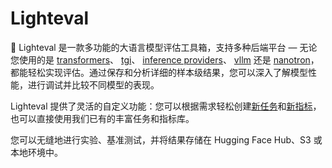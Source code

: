 <!--
Copyright 2024 The HuggingFace Team. All rights reserved.

Licensed under the Apache License, Version 2.0 (the "License");
you may not use this file except in compliance with the License.
You may obtain a copy of the License at

    http://www.apache.org/licenses/LICENSE-2.0

Unless required by applicable law or agreed to in writing, software
distributed under the License is distributed on an "AS IS" BASIS,
WITHOUT WARRANTIES OR CONDITIONS OF ANY KIND, either express or implied.
See the License for the specific language governing permissions and
limitations under the License.

⚠️ Note that this file is in Markdown but contain specific syntax for our doc-builder (similar to MDX) that may not be
rendered properly in your Markdown viewer.

-->

# Lighteval

🤗 Lighteval 是一款多功能的大语言模型评估工具箱，支持多种后端平台 — 无论您使用的是
[transformers](https://github.com/huggingface/transformers)、
[tgi](https://github.com/huggingface/text-generation-inference)、
[inference providers](https://huggingface.co/docs/huggingface_hub/en/guides/inference)、
[vllm](https://github.com/vllm-project/vllm) 还是
[nanotron](https://github.com/huggingface/nanotron)，
都能轻松实现评估。通过保存和分析详细的样本级结果，您可以深入了解模型性能，进行调试并比较不同模型的表现。

Lighteval 提供了灵活的自定义功能：您可以根据需求轻松创建[新任务](adding-a-custom-task)和[新指标](adding-a-new-metric)，
也可以直接使用我们已有的丰富任务和指标库。

您可以无缝地进行实验、基准测试，并将结果存储在 Hugging Face Hub、S3 或本地环境中。 